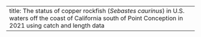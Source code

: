 ---
title: The status of copper rockfish (_Sebastes caurinus_) in U.S. waters off the coast of California south of Point Conception in 2021 using catch and length data
---